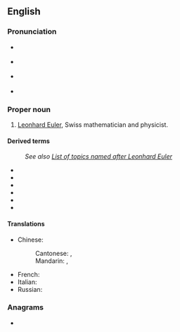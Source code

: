==English==

===Pronunciation===
* {{a|native|Switzerland}} {{IPA|[ˈɔɪlər]|lang=de}}
* {{a|native|Germany}} {{IPA|[ˈɔʏlɐ]|lang=de}}
* {{a|UK}} {{IPA|/ˈɔɪlə(ɹ)/|lang=en}}
* {{a|US}} {{IPA|/ˈɔɪlɚ/|lang=en}}

===Proper noun===
{{en-proper noun}}

# [[w:Leonhard Euler|Leonhard Euler]], Swiss mathematician and physicist.

====Derived terms====
: ''See also [[w:List of topics named after Leonhard Euler|List of topics named after Leonhard Euler]]''
* {{l|en|Euler's formula}}
* {{l|en|Euler's function}}
* {{l|en|Euler's identity}}
* {{l|en|Euler's totient function}}
* {{l|en|Euler method}}
* {{l|en|eulerian}}

====Translations====
{{trans-top|Leonhard Euler}}
* Chinese:
*: Cantonese: {{t|yue|歐拉|sc=Hani}}, {{t|yue|欧拉|tr=au1 laai1|sc=Hani}}
*: Mandarin: {{t+|cmn|歐拉|sc=Hani}}, {{t+|cmn|欧拉|tr=Ōulā|sc=Hani}}
{{trans-mid}}
* French: {{t+|fr|Euler|m}}
* Italian: {{t|it|Eulero|m}}
* Russian: {{t+|ru|Эйлер|m|tr=Éiler}}
{{trans-bottom}}

===Anagrams===
* {{anagrams|en|Reuel|reule}}